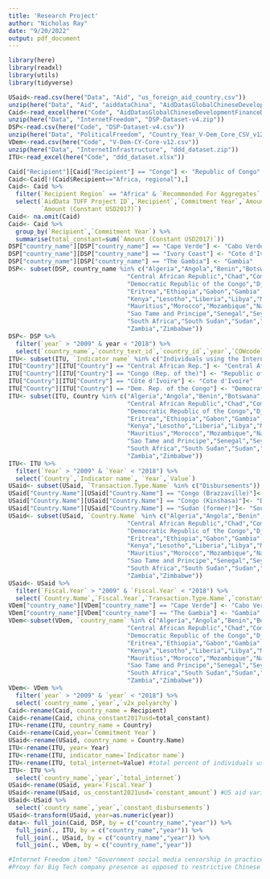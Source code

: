 ```yaml
---
title: 'Research Project'
author: "Nicholas Ray"
date: "9/20/2022"
output: pdf_document
---
```

```r
library(here)
library(readxl)
library(utils)
library(tidyverse)
```
```r
USaid<-read.csv(here("Data", "Aid", "us_foreign_aid_country.csv"))
unzip(here("Data", "Aid", "aiddataChina", "AidDatasGlobalChineseDevelopmentFinanceDataset_v2.0.zip"))
Caid<-read_excel(here("Code", "AidDatasGlobalChineseDevelopmentFinanceDataset_v2.0.xlsx"), sheet = 5)
unzip(here("Data", "InternetFreedom", "DSP-Dataset-v4.zip"))
DSP<-read.csv(here("Code", "DSP-Dataset-v4.csv"))
unzip(here("Data", "PoliticalFreedom", "Country_Year_V-Dem_Core_CSV_v12", "V-Dem-CY-Core-v12.zip"))
VDem<-read.csv(here("Code", "V-Dem-CY-Core-v12.csv"))
unzip(here("Data", "InternetInfrastructure", "ddd_dataset.zip"))
ITU<-read_excel(here("Code", "ddd_dataset.xlsx"))
```
```r
Caid["Recipient"][Caid["Recipient"] == "Congo"] <- "Republic of Congo"
Caid<-Caid[!(Caid$Recipient=="Africa, regional"),]
Caid<- Caid %>%
  filter(`Recipient Region` == "Africa" & `Recommended For Aggregates` == "Yes" & `Commitment Year` > "2009") %>%
  select(`AidData TUFF Project ID`,`Recipient`,`Commitment Year`,`Amount (Original Currency)`,
         `Amount (Constant USD2017)`)
Caid<- na.omit(Caid)
Caid<- Caid %>%
  group_by(`Recipient`,`Commitment Year`) %>%
  summarise(total_constant=sum(`Amount (Constant USD2017)`))
DSP["country_name"][DSP["country_name"] == "Cape Verde"] <- "Cabo Verde"
DSP["country_name"][DSP["country_name"] == "Ivory Coast"] <- "Cote d'Ivoire"
DSP["country_name"][DSP["country_name"] == "The Gambia"] <- "Gambia"
DSP<- subset(DSP, country_name %in% c("Algeria","Angola","Benin","Botswana","Burundi","Cabo Verde","Cameroon",
                                 "Central African Republic","Chad","Comoros","Republic of the Congo","Cote d'Ivoire",
                                 "Democratic Republic of the Congo","Djibouti","Egypt","Equatorial Guinea",
                                 "Eritrea","Ethiopia","Gabon","Gambia","Ghana","Guinea","Guinea-Bissau",
                                 "Kenya","Lesotho","Liberia","Libya","Madagascar","Malawi","Mali","Mauritania",
                                 "Mauritius","Morocco","Mozambique","Namibia","Niger","Nigeria","Rwanda",
                                 "Sao Tame and Principe","Senegal","Seychelles","Siera Leone","Somalia",
                                 "South Africa","South Sudan","Sudan","Tanzania","Togo","Tunisia","Uganda",
                                 "Zambia","Zimbabwe"))
DSP<- DSP %>%
  filter(`year` > "2009" & year < "2018") %>%
  select(`country_name`,`country_text_id`,`country_id`,`year`,`COWcode`,`v2smgovsmcenprc`,`v2smonper`)
ITU<- subset(ITU, `Indicator name` %in% c("Individuals using the Internet, total (%)"))
ITU["Country"][ITU["Country"] == "Central African Rep."] <- "Central African Republic"
ITU["Country"][ITU["Country"] == "Congo (Rep. of the)"] <- "Republic of the Congo"
ITU["Country"][ITU["Country"] == "Côte d'Ivoire"] <- "Cote d'Ivoire"
ITU["Country"][ITU["Country"] == "Dem. Rep. of the Congo"] <- "Democratic Republic of the Congo"
ITU<- subset(ITU, Country %in% c("Algeria","Angola","Benin","Botswana","Burundi","Cabo Verde","Cameroon",
                                 "Central African Republic","Chad","Comoros","Republic of the Congo","Cote d'Ivoire",
                                 "Democratic Republic of the Congo","Djibouti","Egypt","Equatorial Guinea",
                                 "Eritrea","Ethiopia","Gabon","Gambia","Ghana","Guinea","Guinea-Bissau",
                                 "Kenya","Lesotho","Liberia","Libya","Madagascar","Malawi","Mali","Mauritania",
                                 "Mauritius","Morocco","Mozambique","Namibia","Niger","Nigeria","Rwanda",
                                 "Sao Tame and Principe","Senegal","Seychelles","Siera Leone","Somalia",
                                 "South Africa","South Sudan","Sudan","Tanzania","Togo","Tunisia","Uganda",
                                 "Zambia","Zimbabwe"))
ITU<- ITU %>%
  filter(`Year` > "2009" & `Year` < "2018") %>%
  select(`Country`,`Indicator name`, `Year`,`Value`)
USaid<- subset(USaid, `Transaction.Type.Name` %in% c("Disbursements"))
USaid["Country.Name"][USaid["Country.Name"] == "Congo (Brazzaville)"]<- "Republic of the Congo"
USaid["Country.Name"][USaid["Country.Name"] == "Congo (Kinshasa)"]<- "Democratic Republic of the Congo"
USaid["Country.Name"][USaid["Country.Name"] == "Sudan (former)"]<- "South Sudan"
USaid<- subset(USaid, `Country.Name` %in% c("Algeria","Angola","Benin","Botswana","Burundi","Cabo Verde","Cameroon",
                                 "Central African Republic","Chad","Comoros","Republic of the Congo","Cote d'Ivoire",
                                 "Democratic Republic of the Congo","Djibouti","Egypt","Equatorial Guinea",
                                 "Eritrea","Ethiopia","Gabon","Gambia","Ghana","Guinea","Guinea-Bissau",
                                 "Kenya","Lesotho","Liberia","Libya","Madagascar","Malawi","Mali","Mauritania",
                                 "Mauritius","Morocco","Mozambique","Namibia","Niger","Nigeria","Rwanda",
                                 "Sao Tame and Principe","Senegal","Seychelles","Siera Leone","Somalia",
                                 "South Africa","South Sudan","Sudan","Tanzania","Togo","Tunisia","Uganda",
                                 "Zambia","Zimbabwe"))
USaid<- USaid %>%
  filter(`Fiscal.Year` > "2009" & `Fiscal.Year` < "2018") %>%
  select(`Country.Name`,`Fiscal.Year`,`Transaction.Type.Name`,`constant_amount`)
VDem["country_name"][VDem["country_name"] == "Cape Verde"] <- "Cabo Verde"
VDem["country_name"][VDem["country_name"] == "The Gambia"] <- "Gambia"
VDem<-subset(VDem, `country_name` %in% c("Algeria","Angola","Benin","Botswana","Burundi","Cabo Verde","Cameroon",
                                 "Central African Republic","Chad","Comoros","Republic of the Congo","Cote d'Ivoire",
                                 "Democratic Republic of the Congo","Djibouti","Egypt","Equatorial Guinea",
                                 "Eritrea","Ethiopia","Gabon","Gambia","Ghana","Guinea","Guinea-Bissau",
                                 "Kenya","Lesotho","Liberia","Libya","Madagascar","Malawi","Mali","Mauritania",
                                 "Mauritius","Morocco","Mozambique","Namibia","Niger","Nigeria","Rwanda",
                                 "Sao Tame and Principe","Senegal","Seychelles","Siera Leone","Somalia",
                                 "South Africa","South Sudan","Sudan","Tanzania","Togo","Tunisia","Uganda",
                                 "Zambia","Zimbabwe"))
VDem<- VDem %>%
  filter(`year` > "2009" & `year` < "2018") %>%
  select(`country_name`,`year`,`v2x_polyarchy`)
Caid<-rename(Caid, country_name = Recipient)
Caid<-rename(Caid, china_constant2017usd=total_constant)
ITU<-rename(ITU, country_name = Country)
Caid<-rename(Caid,year=`Commitment Year`)
USaid<-rename(USaid, country_name = Country.Name)
ITU<-rename(ITU, year= Year)
ITU<-rename(ITU, indicator_name=`Indicator name`)
ITU<-rename(ITU, total_internet=Value) #total percent of individuals using internet
ITU<- ITU %>%
  select(`country_name`,`year`,`total_internet`)
USaid<-rename(USaid, year=`Fiscal.Year`)
USaid<-rename(USaid, us_constant2021usd=`constant_amount`) #US aid variable, constant USD
USaid<-USaid %>% 
  select(`country_name`,`year`,`constant_disbursements`)
USaid<-transform(USaid, year=as.numeric(year))
data<- full_join(Caid, DSP, by = c("country_name","year")) %>%
  full_join(., ITU, by = c("country_name","year")) %>%
  full_join(., USaid, by = c("country_name","year")) %>%
  full_join(., VDem, by = c("country_name","year"))
```
```r
#Internet Freedom item? "Government social media censorship in practice (C) (v2smgovsmcenprc)"
#Proxy for Big Tech company presence as opposed to restrictive Chinese media? " Online media perspectives (C) (v2smonper)"
```